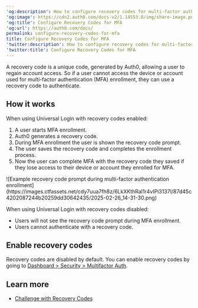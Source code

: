 ---
'og:description': How to configure recovery codes for multi-factor authentication.
'og:image': https://cdn2.auth0.com/docs-v2/1.14553.0/img/share-image.png
'og:title': Configure Recovery Codes for MFA
'og:url': https://auth0.com/docs/
permalink: configure-recovery-codes-for-mfa
title: Configure Recovery Codes for MFA
'twitter:description': How to configure recovery codes for multi-factor authentication.
'twitter:title': Configure Recovery Codes for MFA
---
A recovery code is a unique code, generated by Auth0, allowing a user to regain account access. So if a user cannot access the device or account used for <Tooltip tip="Multi-factor authentication (MFA): User authentication process that uses a factor in addition to username and password such as a code via SMS." cta="View Glossary" href="/docs/glossary?term=multi-factor+authentication">multi-factor authentication</Tooltip> (MFA) enrollment, they can use a recovery code to authenticate.

## How it works

When using <Tooltip tip="Universal Login: Your application redirects to Universal Login, hosted on Auth0's Authorization Server, to verify a user's identity." cta="View Glossary" href="/docs/glossary?term=Universal+Login">Universal Login</Tooltip> with recovery codes enabled:

1. A user starts MFA enrollment.
2. Auth0 generates a recovery code.
3. During MFA enrollment the user is shown the recovery code prompt.
4. The user saves the recovery code and completes the enrollment process.
5. Now the user can complete MFA with the recovery code they saved if they lose access to their device or account they enrolled for MFA.

<Frame>![Example recovery code prompt during multi-factor authentication enrollment](https://images.ctfassets.net/cdy7uua7fh8z/6LkXKthRal1r4vIPi3137l/87d45c4202087244b20259dd30642435/2025-02-26_14-31-30.png)</Frame>

When using Universal Login with recovery codes disabled:

* Users will not see the recovery code prompt during MFA enrollment.
* Users cannot authenticate with a recovery code.

## Enable recovery codes

Recovery codes are disabled by default. You can enable recovery codes by going to [Dashboard > Security > Multifactor Auth](https://manage.auth0.com/#/security/mfa).

## Learn more

* [Challenge with Recovery Codes](/docs/secure/multi-factor-authentication/authenticate-using-ropg-flow-with-mfa/challenge-with-recovery-codes)